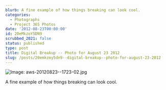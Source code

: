 ```yaml
---
blurb: A fine example of how things breaking can look cool.
categories:
  - Photographs
  - Project 365 Photos
date: '2012-08-23T00:00:00'
id: 20eMkzoY5DN9
scrubbed_2021: false
status: published
type: post
title: Digital Breakup -- Photo for August 23 2012
slug: /posts/20emkzoy5dn9--digital-breakup--photo-for-august-23-2012
---
```


![Image: aws-20120823--1723-02.jpg](/aws-20120823--1723-02.jpg)

A fine example of how things breaking can look cool.
